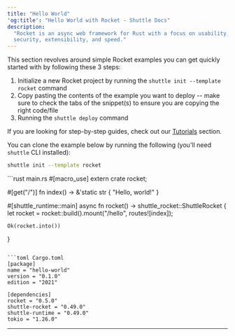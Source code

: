 ```yaml
---
title: "Hello World"
'og:title': "Hello World with Rocket - Shuttle Docs"
description:
  "Rocket is an async web framework for Rust with a focus on usability,
  security, extensibility, and speed."
---
```


This section revolves around simple Rocket examples you can get quickly started with by following these 3 steps:
1. Initialize a new Rocket project by running the `shuttle init --template rocket` command
2. Copy pasting the contents of the example you want to deploy -- make sure to check the tabs of the snippet(s) to ensure you are copying the right code/file
3. Running the `shuttle deploy` command

<Tip>If you are looking for step-by-step guides, check out our [Tutorials](/templates/tutorials) section.</Tip>

You can clone the example below by running the following (you'll need `shuttle` CLI installed):
```bash
shuttle init --template rocket
```

<CodeGroup>
```rust main.rs
#[macro_use]
extern crate rocket;

#[get("/")]
fn index() -> &'static str {
    "Hello, world!"
}

#[shuttle_runtime::main]
async fn rocket() -> shuttle_rocket::ShuttleRocket {
    let rocket = rocket::build().mount("/hello", routes![index]);

    Ok(rocket.into())
}
```

```toml Cargo.toml
[package]
name = "hello-world"
version = "0.1.0"
edition = "2021"

[dependencies]
rocket = "0.5.0"
shuttle-rocket = "0.49.0"
shuttle-runtime = "0.49.0"
tokio = "1.26.0"
```
</CodeGroup>

---

<Snippet file="other-frameworks.mdx" />

<Snippet file="check-examples.mdx" />
